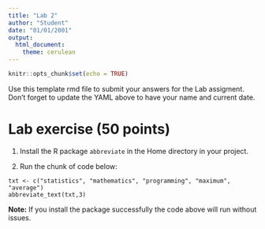 ```yaml
---
title: "Lab 2"
author: "Student"
date: "01/01/2001"
output: 
  html_document: 
    theme: cerulean
---
```



```r
knitr::opts_chunk$set(echo = TRUE)

```

Use this template rmd file to submit your answers for the Lab assigment. Don't forget to update the YAML above to have your name and current date.


# Lab exercise (50 points) 


1. Install the R package ``abbreviate``  in the Home directory in your project.


2. Run the chunk of code below:

```
txt <- c("statistics", "mathematics", "programming", "maximum", "average")
abbreviate_text(txt,3)
```

**Note:** If you install the package successfully the code above will run without issues.






